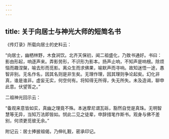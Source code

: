 ```yaml
---
---
---
```

title: 关于向居士与神光大师的短简名书
---




《传灯录》所载向居士的史料云：

“向居士，幽栖林野，木食涧饮。北齐天保初，闻二祖盛化，乃致书通好。书曰：影由形起，响逐声来。弄影劳形，不识形为影本。扬声止响，不知声是响根。除烦恼而趣涅槃，喻去形而觅影。离众生而求佛果，喻默声而寻响。故知迷悟一途，愚智非别。无名作名，因其名则是非生矣。无理作理，因其理则争论起矣。幻化非真，谁是谁非。虚妄无实，何空何有。将知得无所得，失无所失。未及造谒，聊申此意。伏望答之。”

二祖神光回示云：

“备观来意皆如实，真幽之理竟不殊。本迷摩尼谓瓦砾，豁然自觉是真珠。无明智慧等无异，当知万法即皆如。悯此二见之徒辈，申辞措笔作斯书。观身与佛不差别，何须更觅彼无余。”

附记云：居士捧披祖偈，乃伸礼觐，密承印记。